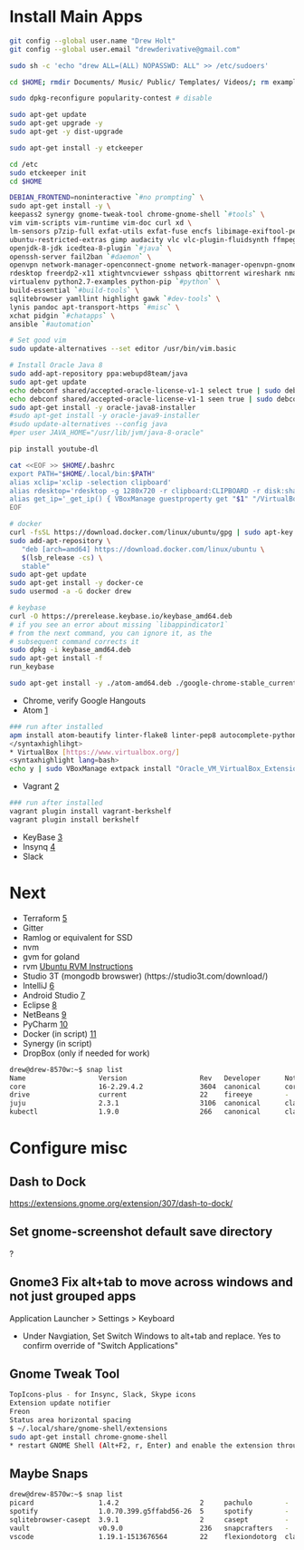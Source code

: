 =Install Main Apps=
<syntaxhighlight lang=bash>
git config --global user.name "Drew Holt"
git config --global user.email "drewderivative@gmail.com"

sudo sh -c 'echo "drew ALL=(ALL) NOPASSWD: ALL" >> /etc/sudoers'

cd $HOME; rmdir Documents/ Music/ Public/ Templates/ Videos/; rm examples.desktop

sudo dpkg-reconfigure popularity-contest # disable

sudo apt-get update
sudo apt-get upgrade -y
sudo apt-get -y dist-upgrade

sudo apt-get install -y etckeeper

cd /etc
sudo etckeeper init
cd $HOME

DEBIAN_FRONTEND=noninteractive `#no prompting` \
sudo apt-get install -y \
keepass2 synergy gnome-tweak-tool chrome-gnome-shell `#tools` \
vim vim-scripts vim-runtime vim-doc curl xd \
lm-sensors p7zip-full exfat-utils exfat-fuse encfs libimage-exiftool-perl `#systools` \
ubuntu-restricted-extras gimp audacity vlc vlc-plugin-fluidsynth ffmpeg atomicparsley `#media` \
openjdk-8-jdk icedtea-8-plugin `#java` \
openssh-server fail2ban `#daemon` \
openvpn network-manager-openconnect-gnome network-manager-openvpn-gnome `#network-client` \
rdesktop freerdp2-x11 xtightvncviewer sshpass qbittorrent wireshark nmap nikto chkrootkit wavemon namebench apache2-utils mailutils `#netutils` \
virtualenv python2.7-examples python-pip `#python` \
build-essential `#build-tools` \
sqlitebrowser yamllint highlight gawk `#dev-tools` \
lynis pandoc apt-transport-https `#misc` \
xchat pidgin `#chatapps` \
ansible `#automation`

# Set good vim
sudo update-alternatives --set editor /usr/bin/vim.basic

# Install Oracle Java 8
sudo add-apt-repository ppa:webupd8team/java
sudo apt-get update
echo debconf shared/accepted-oracle-license-v1-1 select true | sudo debconf-set-selections
echo debconf shared/accepted-oracle-license-v1-1 seen true | sudo debconf-set-selections
sudo apt-get install -y oracle-java8-installer
#sudo apt-get install -y oracle-java9-installer
#sudo update-alternatives --config java
#per user JAVA_HOME="/usr/lib/jvm/java-8-oracle"

pip install youtube-dl

cat <<EOF >> $HOME/.bashrc
export PATH="$HOME/.local/bin:$PATH"
alias xclip='xclip -selection clipboard'
alias rdesktop='rdesktop -g 1280x720 -r clipboard:CLIPBOARD -r disk:share=/home/drew'
alias get_ip='_get_ip() { VBoxManage guestproperty get "$1" "/VirtualBox/GuestInfo/Net/1/V4/IP";}; _get_ip'
EOF

# docker
curl -fsSL https://download.docker.com/linux/ubuntu/gpg | sudo apt-key add -
sudo add-apt-repository \
   "deb [arch=amd64] https://download.docker.com/linux/ubuntu \
   $(lsb_release -cs) \
   stable"
sudo apt-get update
sudo apt-get install -y docker-ce
sudo usermod -a -G docker drew

# keybase
curl -O https://prerelease.keybase.io/keybase_amd64.deb
# if you see an error about missing `libappindicator1`
# from the next command, you can ignore it, as the
# subsequent command corrects it
sudo dpkg -i keybase_amd64.deb
sudo apt-get install -f
run_keybase

sudo apt-get install -y ./atom-amd64.deb ./google-chrome-stable_current_amd64.deb ./insync_1.4.4.37065-artful_amd64.deb ./slack-desktop-3.1.0-amd64.deb ./vagrant_2.0.3_x86_64.deb ./virtualbox-5.2_5.2.8-121009_Ubuntu_zesty_amd64.deb
</syntaxhighlight>

* Chrome, verify Google Hangouts
* Atom [https://atom.io/]
<syntaxhighlight lang=bash>
### run after installed
apm install atom-beautify linter-flake8 linter-pep8 autocomplete-python django-templates script-runner teletype
</syntaxhighlihgt>
* VirtualBox [https://www.virtualbox.org/]
<syntaxhighlight lang=bash>
echo y | sudo VBoxManage extpack install "Oracle_VM_VirtualBox_Extension_Pack-5.2.8.vbox-extpack"
</syntaxhighlight>
* Vagrant [https://www.vagrantup.com/]
<syntaxhighlight lang=bash>
### run after installed
vagrant plugin install vagrant-berkshelf
vagrant plugin install berkshelf
</syntaxhighlight>
* KeyBase [https://keybase.io]
* Insynq [https://www.insynchq.com/downloads]
* Slack

= Next =
* Terraform [https://www.terraform.io/]
* Gitter
* Ramlog or equivalent for SSD
* nvm
* gvm for goland
* rvm [https://github.com/rvm/ubuntu_rvm Ubuntu RVM Instructions]
* Studio 3T (mongodb browswer) (https://studio3t.com/download/)
* IntelliJ [https://www.jetbrains.com/idea/download/]
* Android Studio [https://developer.android.com/studio/index.html]
* Eclipse [https://www.eclipse.org/]
* NetBeans [https://netbeans.org/downloads/]
* PyCharm [https://www.jetbrains.com/pycharm/download/#section=linux]
* Docker (in script) [https://docs.docker.com/install/linux/docker-ce/ubuntu/#upgrade-docker-ce]
* Synergy (in script)
* DropBox (only if needed for work)

<syntaxhighlight lang=bash>
drew@drew-8570w:~$ snap list
Name                  Version                  Rev   Developer      Notes
core                  16-2.29.4.2              3604  canonical      core
drive                 current                  22    fireeye        -
juju                  2.3.1                    3106  canonical      classic
kubectl               1.9.0                    266   canonical      classic
</syntaxhighlight>

=Configure misc=
== Dash to Dock ==
https://extensions.gnome.org/extension/307/dash-to-dock/

==  Set gnome-screenshot default save directory ==
?
== Gnome3 Fix alt+tab to move across windows and not just grouped apps ==
Application Launcher > Settings > Keyboard
* Under Navgiation, Set Switch Windows to alt+tab and replace. Yes to confirm override of "Switch Applications"

== Gnome Tweak Tool ==
<syntaxhighlight lang=bash>
TopIcons-plus - for Insync, Slack, Skype icons
Extension update notifier
Freon
Status area horizontal spacing
$ ~/.local/share/gnome-shell/extensions
sudo apt-get install chrome-gnome-shell
* restart GNOME Shell (Alt+F2, r, Enter) and enable the extension through gnome-tweak-tool.
</syntaxhighlight>

==Maybe Snaps==
<syntaxhighlight lang=bash>
drew@drew-8570w:~$ snap list
picard                1.4.2                    2     pachulo        -
spotify               1.0.70.399.g5ffabd56-26  5     spotify        -
sqlitebrowser-casept  3.9.1                    2     casept         -
vault                 v0.9.0                   236   snapcrafters   -
vscode                1.19.1-1513676564        22    flexiondotorg  classic
</syntaxhighlight>